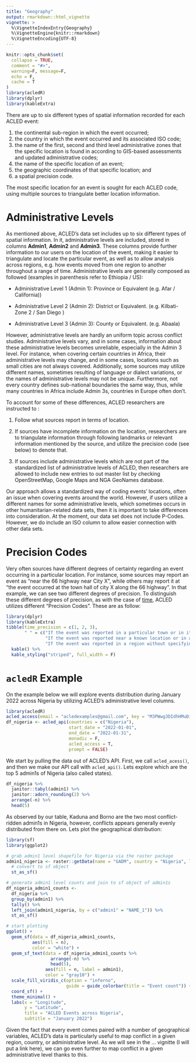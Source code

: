 ```yaml
---
title: "Geography"
output: rmarkdown::html_vignette
vignette: >
  %\VignetteIndexEntry{Geography}
  %\VignetteEngine{knitr::rmarkdown}
  %\VignetteEncoding{UTF-8}
---
```


```r
knitr::opts_chunk$set(
  collapse = TRUE,
  comment = "#>",
  warning=F, message=F,
  echo = F,
  cache = T
)
library(acledR)
library(dplyr)
library(kableExtra)

```

There are up to six different types of spatial information recorded for
each ACLED event:

1.  the continental sub-region in which the event occurred;
2.  the country in which the event occurred and its associated ISO code;
3.  the name of the first, second and third level administrative zones
    that the specific location is found in according to GIS-based
    assessments and updated administrative codes;
4.  the name of the specific location of an event;
5.  the geographic coordinates of that specific location; and
6.  a spatial precision code.

The most specific location for an event is sought for each ACLED code,
using multiple sources to triangulate better location information.

# Administrative Levels

As mentioned above, ACLED's data set includes up to six different types
of spatial information. In it, administrative levels are included,
stored in columns **Admin1**, **Admin2** and **Admin3**. These columns
provide further information to our users on the location of the event,
making it easier to triangulate and locate the particular event, as well
as to allow analysis across regions, e.g. how events moved from one
region to another throughout a range of time. Administrative levels are
generally composed as followed (examples in parenthesis refer to
Ethiopia / US):

-   Administrative Level 1 (Admin 1): Province or Equivalent (e.g. Afar
    / California))

-   Administrative Level 2 (Admin 2): District or Equivalent. (e.g.
    Kilbati-Zone 2 / San Diego )

-   Administrative Level 3 (Admin 3): County or Equivalent. (e.g.
    Abaala)

However, administrative levels are hardly an uniform topic across
conflict studies. Administrative levels vary, and in some cases,
information about these administrative levels becomes unreliable,
especially in the Admin 3 level. For instance, when covering certain
countries in Africa, their administrative levels may change, and in some
cases, locations such as small cities are not always covered.
Additionally, some sources may utilize different names, sometimes
resulting of language or dialect variations, or the names of
administrative levels may not be unique. Furthermore, not every country
defines sub-national boundaries the same way, thus, while many countries
in Africa include Admin 3s, countries in Europe often don't.

To account for some of these differences, ACLED researchers are
instructed to :

1.  Follow what sources report in terms of location.

2.  If sources have incomplete information on the location, researchers
    are to triangulate information through following landmarks or
    relevant information mentioned by the source, and utilize the
    precision code (see below) to denote that.

3.  If sources include administrative levels which are not part of the
    standardized list of administrative levels of ACLED, then
    researchers are allowed to include new entries to out master list by
    checking OpenStreetMap, Google Maps and NGA GeoNames database.

Our approach allows a standardized way of coding events' locations,
often an issue when covering events around the world. However, if users
utilize a different names for some administrative levels, which
sometimes occurs in other humanitarian-related data sets, then it is
important to take differences into consideration. At the moment, our
data set does not include P-Codes. However, we do include an ISO column
to allow easier connection with other data sets.

# Precision Codes

Very often sources have different degrees of certainty regarding an
event occurring in a particular location. For instance, some sources may
report an event as "near the 66 highway near City X", while others may
report it at "the event occurred at the town hall of city X along the 66
highway". In that example, we can see two different degrees of
precision. To distinguish these different degrees of precision, as with
the case of
[time](https://billingtt.github.io/acledR/articles/time.html), ACLED
utilizes different "Precision Codes". These are as follow:

```r
library(dplyr)
library(kableExtra)
tibble(time_precision = c(1, 2, 3),
       " " = c("If the event was reported in a particular town or in its outskirts and coordinates are available", 
               "If the event was reported near a known location or in a small part of a region",
               "If the event was reported in a region without specifying further details")) %>% 
  kable() %>%
  kable_styling("striped", full_width = F)

```

# `acledR` Example

On the example below we will explore events distribution during January
2022 across Nigeria by utilizing ACLED's administrative level columns.

```r
library(acledR)
acled_access(email = "acledexamples@gmail.com", key = "M3PWwg3DIdhHMuDiilp5") #  This is an example, you will need to input your credentials.
df_nigeria <- acled_api(countries = c("Nigeria"),
                        start_date = "2022-01-01",
                        end_date = "2022-01-31",
                        monadic = F,
                        acled_access = T,
                        prompt = FALSE)

```

We start by pulling the data out of ACLED's API. First, we call
`acled_acess()`, and then we make our API call with `acled_api()`. Lets
explore which are the top 5 admin1s of Nigeria (also called states).

```r
df_nigeria %>% 
  janitor::tabyl(admin1) %>% 
  janitor::adorn_rounding(2) %>% 
  arrange(-n) %>% 
  head(5) 

```

As observed by our table, Kaduna and Borno are the two most
conflict-ridden admin1s in Nigeria, however, conflicts appears generally
evenly distributed from there on. Lets plot the geographical
distribution:

```r
library(sf)
library(ggplot2)

# grab admin1 level shapefile for Nigeria via the raster package
admin1_nigeria <- raster::getData(name = "GADM", country = "Nigeria", level = 1) %>% 
  # convert to sf object
  st_as_sf()

# generate admin1 level counts and join to sf object of admin1s
df_nigeria_admin1_counts <-
  df_nigeria %>% 
  group_by(admin1) %>% 
  tally() %>% 
  left_join(admin1_nigeria, by = c("admin1" = "NAME_1")) %>% 
  st_as_sf()

# start plotting
ggplot() +
  geom_sf(data = df_nigeria_admin1_counts, 
          aes(fill = n),
          color = "white") +
  geom_sf_text(data = df_nigeria_admin1_counts %>% 
                 arrange(-n) %>% 
                 head(5), 
               aes(fill = n, label = admin1),
               color = "gray10") +
  scale_fill_viridis_c(option = "inferno",
                       guide = guide_colorbar(title = "Event count")) +
  coord_sf() +
  theme_minimal() +
  labs(x = "Longitude",
       y = "Latitude", 
       title = "ACLED Events across Nigeria",
       subtitle = "January 2022")

```

Given the fact that every event comes paired with a number of
geographical variables, ACLED's data is particularly useful to map
conflict in a given region, country, or administrative level. As we will
see in the ... vignitte (I will put a link here), we can go even further
to map conflict in a given administrative level thanks to this.
